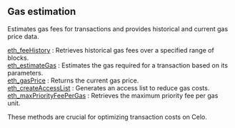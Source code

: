
<Meta
  title="Celo gas estimation info | dRPC"
/>

## Gas estimation

Estimates gas fees for transactions and provides historical and current gas price data.

[eth_feeHistory](/celo-api/gasestimation/eth_feeHistory) : Retrieves historical gas fees over a specified range of blocks. \
[eth_estimateGas](/celo-api/gasestimation/eth_estimateGas) : Estimates the gas required for a transaction based on its parameters. \
[eth_gasPrice](/celo-api/gasestimation/eth_gasPrice) : Returns the current gas price. \
[eth_createAccessList](/celo-api/gasestimation/eth_createAccessList) : Generates an access list to reduce gas costs. \
[eth_maxPriorityFeePerGas](/celo-api/gasestimation/eth_maxPriorityFeePerGas) : Retrieves the maximum priority fee per gas unit.

These methods are crucial for optimizing transaction costs on Celo.

<Space h={16} />
<GetStarted />
